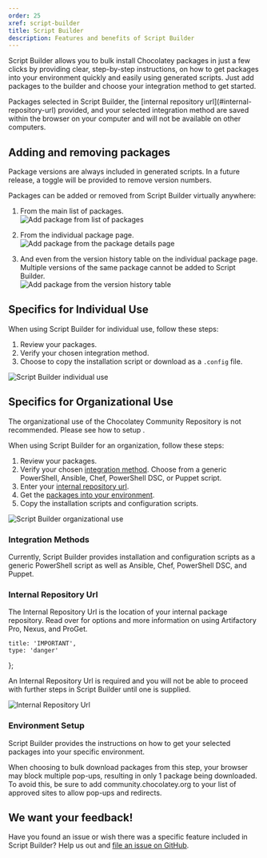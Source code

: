 ```yaml
---
order: 25
xref: script-builder
title: Script Builder
description: Features and benefits of Script Builder
---
```


Script Builder allows you to bulk install Chocolatey packages in just a few clicks by providing clear, step-by-step instructions, on how to get packages into your environment quickly and easily using generated scripts. Just add packages to the builder and choose your integration method to get started.

<Callout type="info">
    Packages selected in Script Builder, the [internal repository url](#internal-repository-url) provided, and your selected integration method are saved within the browser on your computer and will not be available on other computers.
</Callout>

## Adding and removing packages

<Callout type="info">
    Package versions are always included in generated scripts. In a future release, a toggle will be provided to remove version numbers.
</Callout>

Packages can be added or removed from Script Builder virtually anywhere:

1. From the main list of packages.  
  ![Add package from list of packages](/images/script-builder/sb-add-list.jpg)

1. From the individual package page.  
  ![Add package from the package details page](/images/script-builder/sb-add-package-page.jpg)

1. And even from the version history table on the individual package page. Multiple versions of the same package cannot be added to Script Builder.  
  ![Add package from the version history table](/images/script-builder/sb-add-version.jpg)

## Specifics for Individual Use

When using Script Builder for individual use, follow these steps:

1. Review your packages.
1. Verify your chosen integration method.
1. Choose to copy the installation script or download as a `.config` file.

![Script Builder individual use](/images/script-builder/sb-individual.gif)

## Specifics for Organizational Use

<Callout type="warning">
    The organizational use of the Chocolatey Community Repository is not recommended. Please see how to setup <Xref title="Chocolatey for internal / organizational use" value="organizational-deployment-guide" />.
</Callout>

When using Script Builder for an organization, follow these steps:

1. Review your packages.
1. Verify your chosen [integration method](#integration-methods). Choose from a generic PowerShell, Ansible, Chef, PowerShell DSC, or Puppet script.
1. Enter your [internal repository url](#internal-repository-url).
1. Get the [packages into your environment](#environment-setup).
1. Copy the installation scripts and configuration scripts.

![Script Builder organizational use](/images/script-builder/sb-organization.gif)

### Integration Methods

Currently, Script Builder provides installation and configuration scripts as a generic PowerShell script as well as Ansible, Chef, PowerShell DSC, and Puppet.

### Internal Repository Url

The Internal Repository Url is the location of your internal package repository. Read over <Xref title="How To Set Up an Internal Repository" value="host-packages" /> for options and more information on using Artifactory Pro, Nexus, and ProGet.

    title: 'IMPORTANT',
    type: 'danger'
};

<Callout content={callout1}>
    An Internal Repository Url is required and you will not be able to proceed with further steps in Script Builder until one is supplied.
</Callout>

![Internal Repository Url](/images/script-builder/sb-internal-url.jpg)

### Environment Setup

Script Builder provides the instructions on how to get your selected packages into your specific environment.

<Callout type="info">
    When choosing to bulk download packages from this step, your browser may block multiple pop-ups, resulting in only 1 package being downloaded. To avoid this, be sure to add community.chocolatey.org to your list of approved sites to allow pop-ups and redirects.
</Callout>

## We want your feedback!

Have you found an issue or wish there was a specific feature included in Script Builder? Help us out and [file an issue on GitHub](https://github.com/chocolatey/home/issues).
